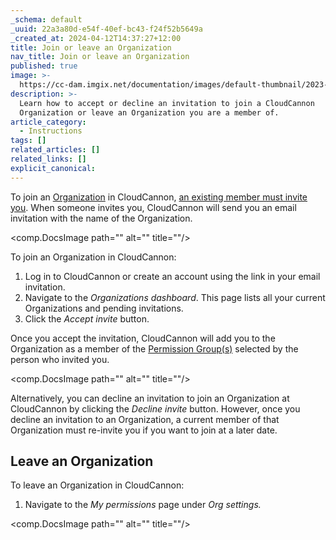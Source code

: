 ```yaml
---
_schema: default
_uuid: 22a3a80d-e54f-40ef-bc43-f24f52b5649a
_created_at: 2024-04-12T14:37:27+12:00
title: Join or leave an Organization
nav_title: Join or leave an Organization
published: true
image: >-
  https://cc-dam.imgix.net/documentation/images/default-thumbnail/2023-Q4/CloudCannon-Documentation-Thumbnail.png
description: >-
  Learn how to accept or decline an invitation to join a CloudCannon
  Organization or leave an Organization you are a member of.
article_category:
  - Instructions
tags: []
related_articles: []
related_links: []
explicit_canonical:
---
```


To join an [Organization](/documentation/articles/what-is-an-organization/) in CloudCannon, [an existing member must invite you](/documentation/articles/add-a-team-member-to-your-organization/). When someone invites you, CloudCannon will send you an email invitation with the name of the Organization.

<comp.DocsImage path="" alt="" title=""/>

To join an Organization in CloudCannon:

1. Log in to CloudCannon or create an account using the link in your email invitation.
2. Navigate to the *Organizations dashboard*. This page lists all your current Organizations and pending invitations.
3. Click the *Accept invite* button.

Once you accept the invitation, CloudCannon will add you to the Organization as a member of the [Permission Group(s)](/documentation/articles/what-are-permission-groups/) selected by the person who invited you.

<comp.DocsImage path="" alt="" title=""/>

Alternatively, you can decline an invitation to join an Organization at CloudCannon by clicking the *Decline invite* button. However, once you decline an invitation to an Organization, a current member of that Organization must re-invite you if you want to join at a later date.

## Leave an Organization

To leave an Organization in CloudCannon:

1. Navigate to the *My permissions* page under *Org settings.*

<comp.DocsImage path="" alt="" title=""/>